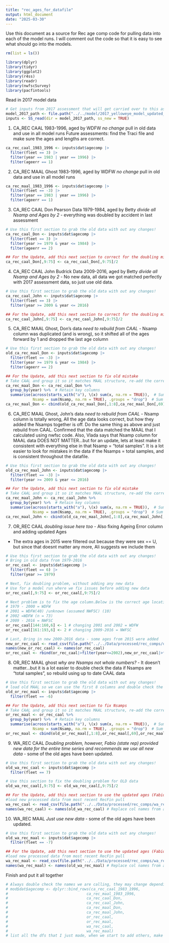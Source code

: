 ```yaml
---
title: "rec_ages_for_datafile"
output: html_document
date: "2025-03-30"
---
```


Use this document as a source for Rec age comp code for pulling data into each of the model runs. I will comment out the code so that it is easy to see what should go into the models.

```r
rm(list = ls())

library(dplyr)
library(tidyr)
library(ggplot2)
library(r4ss)
library(readr)
library(nwfscSurvey)
library(pacfintools)
```

Read in 2017 model data
```r
# Get inputs from 2017 assessment that will get carried over to this assessment
model_2017_path <- file.path("../../model/2017_yelloweye_model_updated_ss3_exe")
inputs <- SS_read(dir = model_2017_path, ss_new = TRUE)
```

1. CA_REC CAAL 1983-1996, aged by WDFW
  *no change* pull in old data and use in all model runs
  Future assessments: find the Traci file and make sure the ages and lengths are correct.

```r
ca_rec_caal_1983_1996 <- inputs$dat$agecomp |>
  filter(fleet == 3) |>
  filter(year == 1983 | year == 1996) |>
  filter(ageerr == 1)
```

2. CA_REC MAAL Ghost 1983-1996, aged by WDFW
  *no change* pull in old data and use in all model runs

```r
ca_rec_maal_1983_1996 <- inputs$dat$agecomp |>
  filter(fleet == -3) |>
  filter(year == 1983 | year == 1996) |>
  filter(ageerr == 1)
```

3. CA_REC CAAL Don Pearson Data 1979-1984, aged by Betty
  *divide all Nsamp and Ages by 2* - everything was doubled by accident in last assessment
```r
# Use this first section to grab the old data with out any changes! 
ca_rec_caal_Don <- inputs$dat$agecomp |>
  filter(fleet == 3) |>
  filter(year >= 1979 & year <= 1984) |>
  filter(ageerr == 2)

## For the Update, add this next section to correct for the doubling mistake
ca_rec_caal_Don[,9:75] <- ca_rec_caal_Don[,9:75]/2
```

4. CA_REC CAAL John Budrick Data 2009-2016, aged by Betty
  *divide all Nsamp and Ages by 2* - No new data, all data we got matched perfectly with 2017 assessment data, so just use old data.
```r
# Use this first section to grab the old data with out any changes! 
ca_rec_caal_John <- inputs$dat$agecomp |>
  filter(fleet == 3) |>
  filter(year >= 2009 & year <= 2016)

## For the Update, add this next section to correct for the doubling mistake
ca_rec_caal_John[,9:75] <- ca_rec_caal_John[,9:75]/2
```

5. CA_REC MAAL Ghost, Don's data
  *need to rebuild from CAAL* - Nsamp column was duplicated (and is wrong), so it shifted all of the ages forward by 1 and dropped the last age column
```r
# Use this first section to grab the old data with out any changes! 
old_ca_rec_maal_Don <- inputs$dat$agecomp |>
  filter(fleet == -3) |>
  filter(year >= 1979 & year <= 1984) |>
  filter(ageerr == 2)

## For the Update, add this next section to fix old mistake
# Take CAAL and group it so it matches MAAL structure, re-add the correct columns
ca_rec_maal_Don <- ca_rec_caal_Don %>%
  group_by(year) %>%  # Retain key columns
  summarise(across(starts_with("a"), \(x) sum(x, na.rm = TRUE)),  # Sum age columns
            Nsamp = sum(Nsamp, na.rm = TRUE), .groups = "drop")  # Sum input_n
ca_rec_maal_Don <- cbind(old_ca_rec_maal_Don[,1:8],ca_rec_maal_Don[,69],ca_rec_maal_Don[,3:68])
```

6. CA_REC MAAL Ghost, John's data
  *need to rebuild from CAAL* - Nsamp column is totally wrong, All the age data looks correct, but how they added the Nsamps together is off. Do the same thing as above and just rebuild from CAAL. Confirmed that the data matched the MAAL that I calculated using nwfsc code.
  Also, Vlada says that Nsamp column for MAAL data DOES NOT MATTER...but for an update, lets at least make it consistent with everything else in that Nsamp = "total samples".
  It is a lot easier to look for mistakes in the data if the Nsamps = total samples, and is consistent throughout the datafile.
```r
# Use this first section to grab the old data with out any changes! 
old_ca_rec_maal_John <- inputs$dat$agecomp |>
  filter(fleet == -3) |>
  filter(year >= 2009 & year <= 2016)

## For the Update, add this next section to fix old mistake
# Take CAAL and group it so it matches MAAL structure, re-add the correct columns
ca_rec_maal_John <- ca_rec_caal_John %>%
  group_by(year) %>%  # Retain key columns
  summarise(across(starts_with("a"), \(x) sum(x, na.rm = TRUE)),  # Sum age columns
            Nsamp = sum(Nsamp, na.rm = TRUE), .groups = "drop")  # Sum input_n
ca_rec_maal_John <- cbind(old_ca_rec_maal_John[,1:8],ca_rec_maal_John[,69],ca_rec_maal_John[,3:68])
```

7. OR_REC CAAL
  *doubling issue here too* - Also fixing Ageing Error column and adding updated Ages
  - The extra ages in 2015 were filtered out because they were sex == U, but since that doesnt matter any more, Ali suggests we include them
```r
# Use this first section to grab the old data with out any changes! 
# Bring in old data from 1979-2016
or_rec_caal <- inputs$dat$agecomp |>
  filter(fleet == 6) |>
  filter(year >= 1979)

# Next, fix doubling problem, without adding any new data
# Use for a model run where we fix issues before adding new data
or_rec_caal[,9:75] <- or_rec_caal[,9:75]/2

# Next problem is to fix the age column.Below is the correct age location and years according to Ali
# 1979 - 2000 = WDFW
# 2001 = WDFW(40) /unknown (assumed NWFSC) (10)
# 2002 =WDFW (n = 73)
# 2009 - 2016 = NWFSC
or_rec_caal[144:160,6] <- 1 # changing 2001 and 2002 = WDFW
or_rec_caal[161:193,6] <- 2 # changing 2009-2016 = NWFSC

# Last, Bring in new 2009-2016 data - some ages from 2015 were added
new_or_rec_caal <- read_csv(file.path("../../Data/processed/rec_comps/or_rec_caal.csv"))
names(new_or_rec_caal) <- names(or_rec_caal)
or_rec_caal <- rbind(or_rec_caal|>filter(year<=2002),new_or_rec_caal|>filter(year>=2009))
```

8. OR_REC MAAL ghost
  *why are Nsamps not whole numbers?* - It doesn't matter...but it is a lot easier to double check the data if Nsamps are "total samples", so rebuild using up to date CAAL data
```r
# Use this first section to grab the old data with out any changes!
# load old MAAL so we can use the first 8 columns and double check the data
old_or_rec_maal <- inputs$dat$agecomp |>
  filter(fleet == -6)

## For the Update, add this next section to fix Nsamps
# Take CAAL and group it so it matches MAAL structure, re-add the correct columns
or_rec_maal <- or_rec_caal %>%
  group_by(year) %>%  # Retain key columns
  summarise(across(starts_with("a"), \(x) sum(x, na.rm = TRUE)),  # Sum age columns
            Nsamp = sum(Nsamp, na.rm = TRUE), .groups = "drop")  # Sum input_n
or_rec_maal <- cbind(old_or_rec_maal[,1:8],or_rec_maal[,69],or_rec_maal[,3:68])
```

9. WA_REC CAAL
  *Doubling problem, however, Fabio (state rep) provided new data for the entire time series and recommends we use all new data* - some of the old ages have been updated.
```r
# Use this first section to grab the old data with out any changes!
old_wa_rec_caal <- inputs$dat$agecomp |>
  filter(fleet == 7)

# Use this section to fix the doubling problem for OLD data
old_wa_rec_caal[,9:75] <- old_wa_rec_caal[,9:75]/2

## For the Update, add this next section to use the updated ages (Fabio), ignore all old data
#load new processed data from most recent RecFin pull
wa_rec_caal <- read_csv(file.path("../../Data/processed/rec_comps/wa_rec_caal.csv"))
names(wa_rec_caal) <- names(old_wa_rec_caal) # Replace col names from another MAAL dataset so they match everything else

```

10. WA_REC MAAL
  *Just use new data* - some of the old ages have been updated.
```r
# Use this first section to grab the old data with out any changes!
old_wa_rec_maal <- inputs$dat$agecomp |>
  filter(fleet == -7)

## For the Update, add this next section to use the updated ages (Fabio), ignore all old data
#load new processed data from most recent RecFin pull
wa_rec_maal <- read_csv(file.path("../../Data/processed/rec_comps/wa_rec_maal.csv"))
names(wa_rec_maal) <- names(old_wa_rec_maal) # Replace col names from another MAAL dataset so they match everything else
```

Finish and put it all together 
```r
# Always double check the names we are calling, they may change depending on if we use the old vs the new data
# mod$dat$agecomp <- dplyr::bind_rows(ca_rec_caal_1983_1996,
#                                   ca_rec_maal_1983_1996, 
#                                   ca_rec_caal_Don, 
#                                   ca_rec_caal_John, 
#                                   ca_rec_maal_Don,
#                                   ca_rec_maal_John,
#                                   or_rec_caal,
#                                   or_rec_maal,
#                                   wa_rec_caal,
#                                   wa_rec_maal) 
# list all the dfs that I just made, when we start to add others, make sure to insert Commercial comps in the correct spot
```
